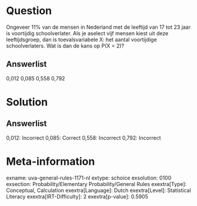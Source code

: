 Question
========

Ongeveer 11% van de mensen in Nederland met de leeftijd van 17 tot 23
jaar is voortijdig schoolverlater. Als je aselect vijf mensen kiest uit
deze leeftijdsgroep, dan is toevalsvariabele X: het aantal voortijdige
schoolverlaters. Wat is dan de kans op P(X = 2)?

Answerlist
----------

0,012
0,085
0,558
0,792

Solution
========

Answerlist
----------

0,012: Incorrect
0,085: Correct
0,558: Incorrect
0,792: Incorrect

Meta-information
================
exname: uva-general-rules-1171-nl
extype: schoice
exsolution: 0100
exsection: Probability/Elementary Probability/General Rules 
exextra[Type]: Conceptual, Calculation
exextra[Language]: Dutch
exextra[Level]: Statistical Literacy
exextra[IRT-Difficulty]: 2
exextra[p-value]: 0.5905
